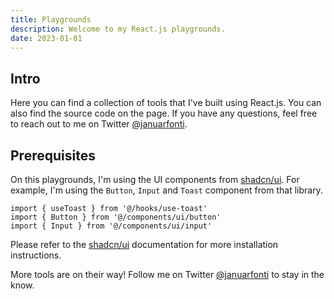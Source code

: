 ```yaml
---
title: Playgrounds
description: Welcome to my React.js playgrounds.
date: 2023-01-01
---
```


## Intro

Here you can find a collection of tools that I've built using React.js. You can also find the source code on the page. If you have any questions, feel free to reach out to me on Twitter [@januarfonti](https://twitter.com/januarfonti).

## Prerequisites

On this playgrounds, I'm using the UI components from [shadcn/ui](https://github.com/shadcn/ui). For example, I'm using the `Button`, `Input` and `Toast` component from that library. 

```tsx
import { useToast } from '@/hooks/use-toast'
import { Button } from '@/components/ui/button'
import { Input } from '@/components/ui/input'
```

Please refer to the [shadcn/ui](https://github.com/shadcn/ui) documentation for more installation instructions.

<Callout>

More tools are on their way! Follow me on Twitter [@januarfonti](https://twitter.com/januarfonti) to stay in the know.

</Callout>

